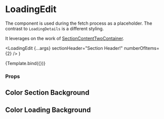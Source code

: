 

<Meta title="Components/Loading/LoadingEdit" component={LoadingEdit} />

# LoadingEdit

The component is used during the fetch process as a placeholder. The contrast to `LoadingDetails` is a different styling.

It leverages on the work of [SectionContentTwoContainer](/docs/components-section-sectioncontenttwocolumn--default-story).

  <LoadingEdit {...args} sectionHeader="Section Header!" numberOfItems={2} />
)

<Canvas>
  <Story name="Default">{Template.bind({})}</Story>
</Canvas>

### Props

<ArgsTable story="Default" />

## Color Section Background

<Canvas>
  <Story name="Color Section Background">
    <LoadingEdit
      numberOfItems={2}
      sectionHeader="Section Header!"
      colorSectionBackground="critical"
    />
  </Story>
</Canvas>

## Color Loading Background

<Canvas>
  <Story name="Color Loading Background">
    <LoadingEdit
      numberOfItems={2}
      sectionHeader="Section Header!"
      colorLoadingBar="green"
    />
  </Story>
</Canvas>
